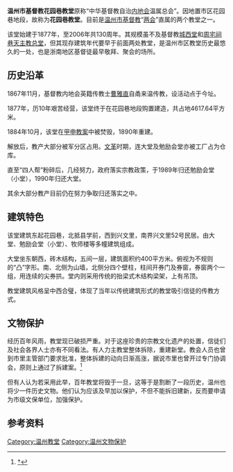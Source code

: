 '''温州市基督教花园巷教堂'''原称“中华基督教自治[[内地会|内地会]]温属总会”。因地置市区花园巷地段，故称为'''花园巷教堂'''。目前是[[温州基督教|温州市基督教]]“[[两会_(消歧义)|两会]]”直属的两个教堂之一。

该堂始建于1877年，至2006年共130周年。其规模虽不及基督教[[温州城西堂|城西堂]]和[[周宅祠巷圣保禄堂|周宅祠巷天主教总堂]]，但其现存建筑年代要早于前面两处教堂，是温州市区教堂历史最悠久的一处，也是浙南地区基督徒最早敬拜、聚会的场所。

== 历史沿革 ==
1867年11月，基督教内地会英籍传教士[[曹雅直|曹雅直]]自甬来温传教，设活动点于今址。

1877年，历10年艰苦经营，该堂终于在花园巷地段购置建造，共占地4617.64平方米。

1884年10月，该堂在[[甲申教案|甲申教案]]中被焚毁，1890年重建。

解放后，教产大部分被军分区占用。[[文革|文革]]时期，连大堂及勉励会堂亦被工厂占为仓库。

直至“四人帮”粉碎后，几经努力，政府落实宗教政策，于1989年归还勉励会堂（小堂），1990年归还大堂。

其余大部分教产目前仍在努力争取归还落实之中。

== 建筑特色 ==
该堂建筑东起花园巷，北抵县学前，西到兴文里，南界兴文里52号民居。由大堂、勉励会堂（小堂）、牧师楼等多幢建筑组成。

大堂坐东朝西，砖木结构，五间一层，建筑面积约400平方米。俯视为不规则的“凸”字形。南、北侧为山墙，北侧分四个壁柱，柱间开券门及券窗，券窗两个一组，用连续的尖券拱。堂内则采用传统的抬梁式木结构梁架，上有吊顶。

教堂建筑风格呈中西合璧，体现了当年以传统建筑形式的教堂吸引信徒的传教方式。

== 文物保护 ==
经历百年风雨，教堂现已破损严重。对于这座珍贵的宗教文化遗产的处置，信徒们及社会各界人士亦有不同看法。有人力主教堂整体拆除，重建新堂。教会人员也曾到市里主管部门要求批准，整体拆建的动向日渐高涨，据说市里也曾开过专门协调会，原则上通过了拆建案。<ref>[http://www.wenzhou.gov.cn/art/2010/6/2/art_9921_8.html †]{{dead link|date=2018年4月 |bot=InternetArchiveBot |fix-attempted=yes }}</ref>

但有人认为若采用此举，百年教堂将毁于一旦，这等于是割断了一段历史，温州也将少一件历史文物。他们认为应该及早加以保护，不但不能拆旧建新，反而要申请为市级文保单位，加强保护。

==参考资料==
{{Reflist|2}}

[[Category:温州教堂|Category:温州教堂]]
[[Category:温州文物保护|Category:温州文物保护]]
